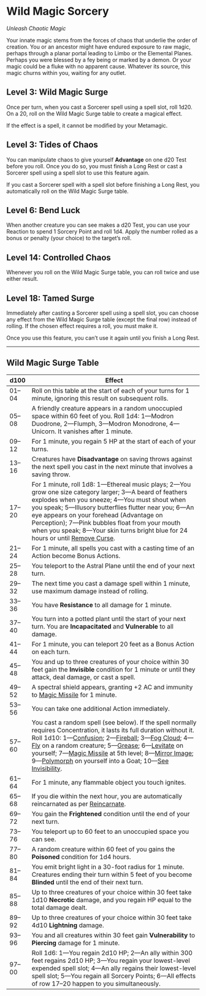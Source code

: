 # Wild Magic Sorcery

_Unleash Chaotic Magic_

Your innate magic stems from the forces of chaos that underlie the order of creation. You or an ancestor might have endured exposure to raw magic, perhaps through a planar portal leading to Limbo or the Elemental Planes. Perhaps you were blessed by a fey being or marked by a demon. Or your magic could be a fluke with no apparent cause. Whatever its source, this magic churns within you, waiting for any outlet.

## Level 3: Wild Magic Surge

Once per turn, when you cast a Sorcerer spell using a spell slot, roll 1d20. On a 20, roll on the Wild Magic Surge table to create a magical effect.

If the effect is a spell, it cannot be modified by your Metamagic.

## Level 3: Tides of Chaos

You can manipulate chaos to give yourself **Advantage** on one d20 Test before you roll. Once you do so, you must finish a Long Rest or cast a Sorcerer spell using a spell slot to use this feature again.

If you cast a Sorcerer spell with a spell slot before finishing a Long Rest, you automatically roll on the Wild Magic Surge table.

## Level 6: Bend Luck

When another creature you can see makes a d20 Test, you can use your Reaction to spend 1 Sorcery Point and roll 1d4. Apply the number rolled as a bonus or penalty (your choice) to the target’s roll.

## Level 14: Controlled Chaos

Whenever you roll on the Wild Magic Surge table, you can roll twice and use either result.

## Level 18: Tamed Surge

Immediately after casting a Sorcerer spell using a spell slot, you can choose any effect from the Wild Magic Surge table (except the final row) instead of rolling. If the chosen effect requires a roll, you must make it.

Once you use this feature, you can’t use it again until you finish a Long Rest.

---

## Wild Magic Surge Table

| d100  | Effect                                                                                                                                                                                                                                                                                                                                                                                                                                                                                                                                                                                                                                                                                                                                                                                                                          |
| ----- | ------------------------------------------------------------------------------------------------------------------------------------------------------------------------------------------------------------------------------------------------------------------------------------------------------------------------------------------------------------------------------------------------------------------------------------------------------------------------------------------------------------------------------------------------------------------------------------------------------------------------------------------------------------------------------------------------------------------------------------------------------------------------------------------------------------------------------- |
| 01–04 | Roll on this table at the start of each of your turns for 1 minute, ignoring this result on subsequent rolls.                                                                                                                                                                                                                                                                                                                                                                                                                                                                                                                                                                                                                                                                                                                   |
| 05–08 | A friendly creature appears in a random unoccupied space within 60 feet of you. Roll 1d4: 1—Modron Duodrone, 2—Flumph, 3—Modron Monodrone, 4—Unicorn. It vanishes after 1 minute.                                                                                                                                                                                                                                                                                                                                                                                                                                                                                                                                                                                                                                               |
| 09–12 | For 1 minute, you regain 5 HP at the start of each of your turns.                                                                                                                                                                                                                                                                                                                                                                                                                                                                                                                                                                                                                                                                                                                                                               |
| 13–16 | Creatures have **Disadvantage** on saving throws against the next spell you cast in the next minute that involves a saving throw.                                                                                                                                                                                                                                                                                                                                                                                                                                                                                                                                                                                                                                                                                               |
| 17–20 | For 1 minute, roll 1d8: 1—Ethereal music plays; 2—You grow one size category larger; 3—A beard of feathers explodes when you sneeze; 4—You must shout when you speak; 5—Illusory butterflies flutter near you; 6—An eye appears on your forehead (Advantage on Perception); 7—Pink bubbles float from your mouth when you speak; 8—Your skin turns bright blue for 24 hours or until [Remove Curse](http://dnd2024.wikidot.com/spell:remove-curse).                                                                                                                                                                                                                                                                                                                                                                             |
| 21–24 | For 1 minute, all spells you cast with a casting time of an Action become Bonus Actions.                                                                                                                                                                                                                                                                                                                                                                                                                                                                                                                                                                                                                                                                                                                                        |
| 25–28 | You teleport to the Astral Plane until the end of your next turn.                                                                                                                                                                                                                                                                                                                                                                                                                                                                                                                                                                                                                                                                                                                                                               |
| 29–32 | The next time you cast a damage spell within 1 minute, use maximum damage instead of rolling.                                                                                                                                                                                                                                                                                                                                                                                                                                                                                                                                                                                                                                                                                                                                   |
| 33–36 | You have **Resistance** to all damage for 1 minute.                                                                                                                                                                                                                                                                                                                                                                                                                                                                                                                                                                                                                                                                                                                                                                             |
| 37–40 | You turn into a potted plant until the start of your next turn. You are **Incapacitated** and **Vulnerable** to all damage.                                                                                                                                                                                                                                                                                                                                                                                                                                                                                                                                                                                                                                                                                                     |
| 41–44 | For 1 minute, you can teleport 20 feet as a Bonus Action on each turn.                                                                                                                                                                                                                                                                                                                                                                                                                                                                                                                                                                                                                                                                                                                                                          |
| 45–48 | You and up to three creatures of your choice within 30 feet gain the **Invisible** condition for 1 minute or until they attack, deal damage, or cast a spell.                                                                                                                                                                                                                                                                                                                                                                                                                                                                                                                                                                                                                                                                   |
| 49–52 | A spectral shield appears, granting +2 AC and immunity to [Magic Missile](http://dnd2024.wikidot.com/spell:magic-missile) for 1 minute.                                                                                                                                                                                                                                                                                                                                                                                                                                                                                                                                                                                                                                                                                         |
| 53–56 | You can take one additional Action immediately.                                                                                                                                                                                                                                                                                                                                                                                                                                                                                                                                                                                                                                                                                                                                                                                 |
| 57–60 | You cast a random spell (see below). If the spell normally requires Concentration, it lasts its full duration without it. Roll 1d10: 1—[Confusion](http://dnd2024.wikidot.com/spell:confusion); 2—[Fireball](http://dnd2024.wikidot.com/spell:fireball); 3—[Fog Cloud](http://dnd2024.wikidot.com/spell:fog-cloud); 4—[Fly](http://dnd2024.wikidot.com/spell:fly) on a random creature; 5—[Grease](http://dnd2024.wikidot.com/spell:grease); 6—[Levitate](http://dnd2024.wikidot.com/spell:levitate) on yourself; 7—[Magic Missile](http://dnd2024.wikidot.com/spell:magic-missile) at 5th level; 8—[Mirror Image](http://dnd2024.wikidot.com/spell:mirror-image); 9—[Polymorph](http://dnd2024.wikidot.com/spell:polymorph) on yourself into a Goat; 10—[See Invisibility](http://dnd2024.wikidot.com/spell:see-invisibility). |
| 61–64 | For 1 minute, any flammable object you touch ignites.                                                                                                                                                                                                                                                                                                                                                                                                                                                                                                                                                                                                                                                                                                                                                                           |
| 65–68 | If you die within the next hour, you are automatically reincarnated as per [Reincarnate](http://dnd2024.wikidot.com/spell:reincarnate).                                                                                                                                                                                                                                                                                                                                                                                                                                                                                                                                                                                                                                                                                         |
| 69–72 | You gain the **Frightened** condition until the end of your next turn.                                                                                                                                                                                                                                                                                                                                                                                                                                                                                                                                                                                                                                                                                                                                                          |
| 73–76 | You teleport up to 60 feet to an unoccupied space you can see.                                                                                                                                                                                                                                                                                                                                                                                                                                                                                                                                                                                                                                                                                                                                                                  |
| 77–80 | A random creature within 60 feet of you gains the **Poisoned** condition for 1d4 hours.                                                                                                                                                                                                                                                                                                                                                                                                                                                                                                                                                                                                                                                                                                                                         |
| 81–84 | You emit bright light in a 30-foot radius for 1 minute. Creatures ending their turn within 5 feet of you become **Blinded** until the end of their next turn.                                                                                                                                                                                                                                                                                                                                                                                                                                                                                                                                                                                                                                                                   |
| 85–88 | Up to three creatures of your choice within 30 feet take 1d10 **Necrotic** damage, and you regain HP equal to the total damage dealt.                                                                                                                                                                                                                                                                                                                                                                                                                                                                                                                                                                                                                                                                                           |
| 89–92 | Up to three creatures of your choice within 30 feet take 4d10 **Lightning** damage.                                                                                                                                                                                                                                                                                                                                                                                                                                                                                                                                                                                                                                                                                                                                             |
| 93–96 | You and all creatures within 30 feet gain **Vulnerability** to **Piercing** damage for 1 minute.                                                                                                                                                                                                                                                                                                                                                                                                                                                                                                                                                                                                                                                                                                                                |
| 97–00 | Roll 1d6: 1—You regain 2d10 HP; 2—An ally within 300 feet regains 2d10 HP; 3—You regain your lowest-level expended spell slot; 4—An ally regains their lowest-level spell slot; 5—You regain all Sorcery Points; 6—All effects of row 17–20 happen to you simultaneously.                                                                                                                                                                                                                                                                                                                                                                                                                                                                                                                                                       |
